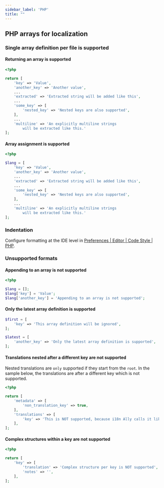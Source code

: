 ```yaml
---
sidebar_label: 'PHP'
title: ""
---
```



## PHP arrays for localization
### Single array definition per file is supported
#### Returning an array is supported
```php
<?php

return [
    'key' => 'Value',
    'another_key' => 'Another value',
    ...
    'extracted' => 'Extracted string will be added like this',
    ...
    'some_key' => [
        'nested_key' => 'Nested keys are also supported',
    ],
    ...
    'multiline' => 'An explicitly multiline strings
        will be extracted like this.'
];
```
#### Array assignment is supported
```php
<?php

$lang = [
    'key' => 'Value',
    'another_key' => 'Another value',
    ...
    'extracted' => 'Extracted string will be added like this',
    ...
    'some_key' => [
        'nested_key' => 'Nested keys are also supported',
    ],
    ...
    'multiline' => 'An explicitly multiline strings
        will be extracted like this.'
];
```

### Indentation
Configure formatting at the IDE level in [Preferences | Editor | Code Style | PHP](phpstorm://settings?name=Editor--Code+Style--PHP).

### Unsupported formats
<UnsupportedFormats/>

#### Appending to an array is not supported
```php
<?php

$lang = [];
$lang['key'] = 'Value';
$lang['another_key'] = 'Appending to an array is not supported';
```

#### Only the latest array definition is supported
```php
$first = [
    'key' => 'This array definition will be ignored',
];

$latest = [
    'another_key' => 'Only the latest array definition is supported',
];
```

#### Translations nested after a different key are not supported
Nested translations are `only` supported if they start from the `root`. In the sample below, the translations are after a different key which is not supported.

```php
<?php

return [
    'metadata' => [
        'non_translation_key' => true,
    ],
    'translations' => [
        'key' => 'This is NOT supported, because i18n Ally calls it like `translations.key` while the app would use just `key`',
    ],
];
```

#### Complex structures within a key are not supported
```php
<?php

return [
    'key' => [
        'translation' => 'Complex structure per key is NOT supported',
        'notes' => '',
    ],
];
```